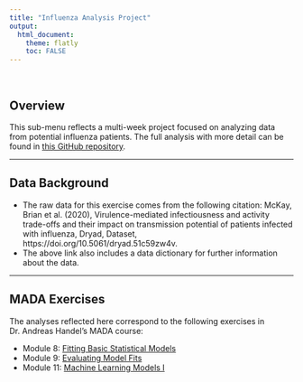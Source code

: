 ---
title: "Influenza Analysis Project"
output: 
  html_document:
    theme: flatly
    toc: FALSE
---
<br>

## Overview
This sub-menu reflects a multi-week project focused on analyzing data from potential influenza patients. The full analysis with more detail can be found in [this GitHub repository](https://github.com/morganataylor/MorganTaylor-MADA-analysis3).

---

## Data Background

* The raw data for this exercise comes from the following citation:
McKay, Brian et al. (2020), Virulence-mediated infectiousness and activity trade-offs and their impact on transmission potential of patients infected with influenza, Dryad, Dataset, https://doi.org/10.5061/dryad.51c59zw4v.
* The above link also includes a data dictionary for further information about the data.

---

## MADA Exercises
The analyses reflected here correspond to the following exercises in Dr. Andreas Handel's MADA course:

* Module 8: [Fitting Basic Statistical Models](https://andreashandel.github.io/MADAcourse/Assessment_Basic_Models.html)
* Module 9: [Evaluating Model Fits](https://andreashandel.github.io/MADAcourse/Assessment_Model_Evaluation.html)
* Module 11: [Machine Learning Models I](https://andreashandel.github.io/MADAcourse/Assessment_ML_Models_1.html)

